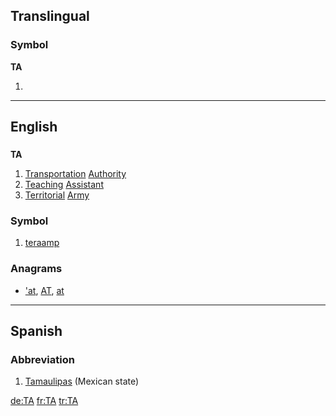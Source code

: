 {{wikipedia}}
{{also|Appendix:Variations of "ta"}}
==Translingual==

===Symbol===
'''TA'''

# {{SI-unit-abb|tera|ampere|[[electrical current]]}}

----

==English==

==={{initialism}}===
'''TA'''

# [[transportation|Transportation]] [[authority|Authority]]
# [[teaching|Teaching]] [[assistant|Assistant]]
# [[territorial|Territorial]] [[army|Army]]

===Symbol===
{{infl|en|symbol}}

# [[teraamp]]

===Anagrams===
* [['at#English|'at]], [[AT#English|AT]], [[at#English|at]]

----

==Spanish==

===Abbreviation===
{{infl|es|abbreviation}}

# [[Tamaulipas]] (Mexican state)

[[de:TA]]
[[fr:TA]]
[[tr:TA]]